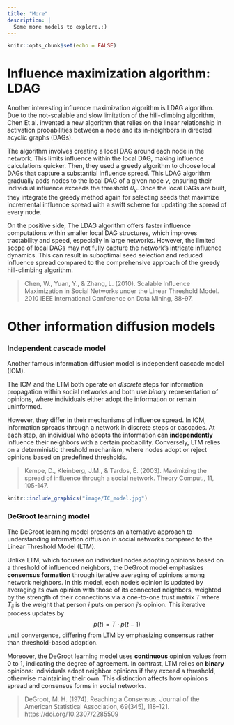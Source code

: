 ```yaml
---
title: "More"
description: |
  Some more models to explore.:)
---
```


```r
knitr::opts_chunk$set(echo = FALSE)
```

# Influence maximization algorithm: LDAG

Another interesting influence maximization algorithm is LDAG algorithm. Due to the not-scalable and slow limitation of the hill-climbing algorithm, Chen Et al. invented a new algorithm that relies on the linear relationship in activation probabilities between a node and its in-neighbors in directed acyclic graphs (DAGs). 

The algorithm involves creating a local DAG around each node in the network. This limits influence within the local DAG, making influence calculations quicker. Then, they used a greedy algorithm to choose local DAGs that capture a substantial influence spread. This LDAG algorithm gradually adds nodes to the local DAG of a given node $v$, ensuring their individual influence exceeds the threshold $\theta_v$. Once the local DAGs are built, they integrate the greedy method again for selecting seeds that maximize incremental influence spread with a swift scheme for updating the spread of every node.

On the positive side, The LDAG algorithm offers faster influence computations within smaller local DAG structures, which improves tractability and speed, especially in large networks. However, the limited scope of local DAGs may not fully capture the network's intricate influence dynamics. This can result in suboptimal seed selection and reduced influence spread compared to the comprehensive approach of the greedy hill-climbing algorithm.

> Chen, W., Yuan, Y., & Zhang, L. (2010). Scalable Influence Maximization in Social Networks under the Linear Threshold Model. 2010 IEEE International Conference on Data Mining, 88-97.


# Other information diffusion models

### Independent cascade model

Another famous information diffusion model is independent cascade model (ICM). 

The ICM and the LTM both operate on *discrete* steps for information propagation within social networks and both use *binary* representation of opinions, where individuals either adopt the information or remain uninformed.

However, they differ in their mechanisms of influence spread. In ICM, information spreads through a network in discrete steps or cascades. At each step, an individual who adopts the information can **independently** influence their neighbors with a certain probability. Conversely, LTM relies on a deterministic threshold mechanism, where nodes adopt or reject opinions based on predefined thresholds. 

> Kempe, D., Kleinberg, J.M., & Tardos, É. (2003). Maximizing the spread of influence through a social network. Theory Comput., 11, 105-147.

```r
knitr::include_graphics("image/IC_model.jpg")
```

### DeGroot learning model

The DeGroot learning model presents an alternative approach to understanding information diffusion in social networks compared to the Linear Threshold Model (LTM). 

Unlike LTM, which focuses on individual nodes adopting opinions based on a threshold of influenced neighbors, the DeGroot model emphasizes **consensus formation** through iterative averaging of opinions among network neighbors. In this model, each node's opinion is updated by averaging its own opinion with those of its connected neighbors, weighted by the strength of their connections via a one-to-one trust matrix $T$ where $T_{ij}$ is the weight that person $i$ puts on person $j$'s opinion. This iterative process updates by $$p(t) = T\cdot p(t-1)$$
until convergence, differing from LTM by emphasizing consensus rather than threshold-based adoption.

Moreover, the DeGroot learning model uses **continuous** opinion values from 0 to 1, indicating the degree of agreement. In contrast, LTM relies on **binary** opinions: individuals adopt neighbor opinions if they exceed a threshold, otherwise maintaining their own. This distinction affects how opinions spread and consensus forms in social networks.

> DeGroot, M. H. (1974). Reaching a Consensus. Journal of the American Statistical Association, 69(345), 118–121. https://doi.org/10.2307/2285509















